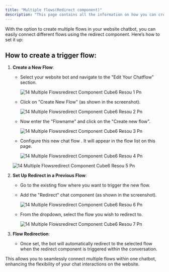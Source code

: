 ```yaml
---
title: "Multiple flows(Redirect component)"
description: "This page contains all the information on how you can create multiple flows in the website bot and use the redirect component to trigger them in the chatflow."
---
```


With the option to create multiple flows in your website chatbot, you can easily connect different flows using the redirect component. Here’s how to set it up:

## **How to create a trigger flow:**

1. **Create a New Flow**:
   - Select your website bot and navigate to the "Edit Your Chatflow" section.

     ![14 Multiple Flowsredirect Component  Cube6 Resou 1 Pn](/images/how-botpenguin-works/multiple-flows/14.multiple_flowsredirect_component__Cube6_resou-1.png)
   - Click on "Create New Flow" (as shown in the screenshot).

     ![14 Multiple Flowsredirect Component  Cube6 Resou 2 Pn](/images/how-botpenguin-works/multiple-flows/14.multiple_flowsredirect_component__Cube6_resou-2.png)
   - Now enter the "Flowname" and click on the "Create new flow".

     ![14 Multiple Flowsredirect Component  Cube6 Resou 3 Pn](/images/how-botpenguin-works/multiple-flows/14.multiple_flowsredirect_component__Cube6_resou-3.png)
   - Configure this new chat flow . It will appear in the flow list on this page.

     ![14 Multiple Flowsredirect Component  Cube6 Resou 4 Pn](/images/how-botpenguin-works/multiple-flows/14.multiple_flowsredirect_component__Cube6_resou-4.png)

   ![14 Multiple Flowsredirect Component  Cube6 Resou 5 Pn](/images/how-botpenguin-works/multiple-flows/14.multiple_flowsredirect_component__Cube6_resou-5.png)
2. **Set Up Redirect in a Previous Flow**:
   - Go to the existing flow where you want to trigger the new flow.
   - Add the "Redirect" chat component (as shown in the screenshot).

     ![14 Multiple Flowsredirect Component  Cube6 Resou 6 Pn](/images/how-botpenguin-works/multiple-flows/14.multiple_flowsredirect_component__Cube6_resou-6.png)
   - From the dropdown, select the flow you wish to redirect to.

     ![14 Multiple Flowsredirect Component  Cube6 Resou 7 Pn](/images/how-botpenguin-works/multiple-flows/14.multiple_flowsredirect_component__Cube6_resou-7.png)
3. **Flow Redirection**:
   - Once set, the bot will automatically redirect to the selected flow when the redirect component is triggered within the conversation.

This allows you to seamlessly connect multiple flows within one chatbot, enhancing the flexibility of your chat interactions on the website.